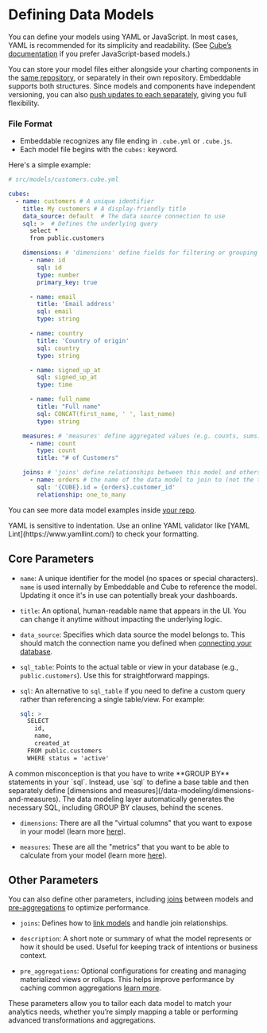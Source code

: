 # Defining Data Models

You can define your models using YAML or JavaScript. In most cases, YAML is recommended for its simplicity and readability. (See [Cube’s documentation](https://cube.dev/docs/product/data-modeling/overview) if you prefer JavaScript-based models.)

You can store your model files either alongside your charting components in the [same repository](/getting-started/download-starter-repo), or separately in their own repository. Embeddable supports both structures. Since models and components have independent versioning, you can also [push updates to each separately](/development/pushing-code), giving you full flexibility.

### File Format
- Embeddable recognizes any file ending in `.cube.yml` or `.cube.js`.
- Each model file begins with the `cubes:` keyword.

Here's a simple example:

```yaml
# src/models/customers.cube.yml

cubes:
  - name: customers # A unique identifier
    title: My customers # A display-friendly title
    data_source: default  # The data source connection to use
    sql: >  # Defines the underlying query
      select *
      from public.customers

    dimensions: # 'dimensions' define fields for filtering or grouping data
      - name: id
        sql: id
        type: number
        primary_key: true

      - name: email
        title: 'Email address'
        sql: email
        type: string

      - name: country
        title: 'Country of origin'
        sql: country
        type: string

      - name: signed_up_at
        sql: signed_up_at
        type: time

      - name: full_name
        title: "Full name"
        sql: CONCAT(first_name, ' ', last_name)
        type: string

    measures: # 'measures' define aggregated values (e.g. counts, sums)
      - name: count
        type: count
        title: "# of Customers"

    joins: # 'joins' define relationships between this model and others
      - name: orders # the name of the data model to join to (not the table)
        sql: '{CUBE}.id = {orders}.customer_id'
        relationship: one_to_many

```

You can see more data model examples inside [your repo](https://github.com/embeddable-hq/vanilla-components/tree/main/src/models/cubes). 

<Callout emoji="⚡️">
  YAML is sensitive to indentation. Use an online YAML validator like [YAML Lint](https://www.yamllint.com/) to check your formatting.
</Callout>


## Core Parameters

- `name`: A unique identifier for the model (no spaces or special characters). `name` is used internally by Embeddable and Cube to reference the model. Updating it once it's in use can potentially break your dashboards.  

- `title`: An optional, human-readable name that appears in the UI. You can change it anytime without impacting the underlying logic.

- `data_source`: Specifies which data source the model belongs to. This should match the connection name you defined when [connecting your database](/data/connect-your-database).

- `sql_table`: Points to the actual table or view in your database (e.g., `public.customers`). Use this for straightforward mappings.

- `sql`: An alternative to `sql_table` if you need to define a custom query rather than referencing a single table/view. For example:
  ```yaml
  sql: >
    SELECT
      id,
      name,
      created_at
    FROM public.customers
    WHERE status = 'active'
  ```

<Callout emoji="💡">
   A common misconception is that you have to write **GROUP BY** statements in your `sql`. Instead, use `sql` to define a base table and then separately define [dimensions and measures](/data-modeling/dimensions-and-measures). The data modeling layer automatically generates the necessary SQL, including GROUP BY clauses, behind the scenes.
</Callout>

- `dimensions`: There are all the "virtual columns" that you want to expose in your model (learn more [here](./dimensions-and-measures)).

- `measures`: These are all the "metrics" that you want to be able to calculate from your model (learn more [here](./dimensions-and-measures)).

## Other Parameters

You can also define other parameters, including [joins](./joins) between models and [pre-aggregations](./caching/pre-aggregations) to optimize performance.

- `joins`: Defines how to [link models](/data-modeling/joins) and handle join relationships.

- `description`: A short note or summary of what the model represents or how it should be used. Useful for keeping track of intentions or business context.

- `pre_aggregations`: Optional configurations for creating and managing materialized views or rollups. This helps improve performance by caching common aggregations [learn more](/data-modeling/caching/pre-aggregations). 

These parameters allow you to tailor each data model to match your analytics needs, whether you’re simply mapping a table or performing advanced transformations and aggregations.
